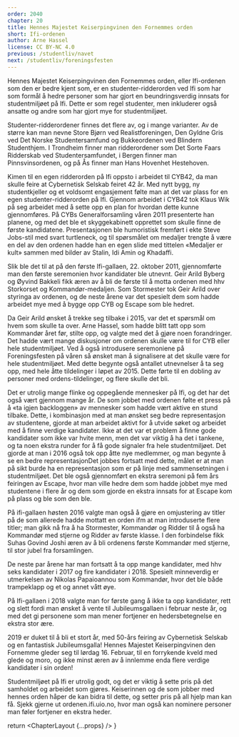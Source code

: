 ```yaml
---
order: 2040
chapter: 20
title: Hennes Majestet Keiserpingvinen den Fornemmes orden
short: Ifi-ordenen
author: Arne Hassel
license: CC BY-NC 4.0
previous: /studentliv/navet
next: /studentliv/foreningsfesten
---
```



Hennes Majestet Keiserpingvinen den Fornemmes orden, eller Ifi-ordenen som den er bedre kjent som, er en
studenter-ridderorden ved Ifi som har som formål å hedre personer som har gjort en beundringsverdig innsats for
studentmiljøet på Ifi. Dette er som regel studenter, men inkluderer også ansatte og andre som har gjort mye for
studentmiljøet.

Studenter-ridderordener finnes det flere av, og i mange varianter. Av de større kan man nevne Store Bjørn ved
Realistforeningen, Den Gyldne Gris ved Det Norske Studentersamfund og Bukkeordenen ved Blindern Studenthjem. I
Trondheim finner man ridderordener som Det Sorte Faars Ridderskab ved Studentersamfundet, i Bergen finner man
Pinnsvinsordenen, og på Ås finner man Hans Hovenhet Hestehoven.

Kimen til en egen ridderorden på Ifi oppsto i arbeidet til CYB42, da man skulle feire at Cybernetisk Selskab
feiret 42 år. Med nytt bygg, ny studentkjeller og et voldsomt engasjement følte man at det var plass for en
egen studenter-ridderorden på Ifi. Gjennom arbeidet i CYB42 tok Klaus Wik på seg arbeidet med å sette opp en
plan for hvordan dette kunne gjennomføres. På CYBs Generalforsamling våren 2011 presenterte han planene, og
med det ble et skyggekabinett opprettet som skulle finne de første kandidatene. Presentasjonen ble humoristisk
fremført i ekte Steve Jobs-stil med svart turtleneck, og til spørsmålet om medaljer trengte å være en del av
den ordenen hadde han en egen slide med tittelen «Medaljer er kult» sammen med bilder av Stalin, Idi Amin
og Khadaffi.

Slik ble det til at på den første Ifi-gallaen, 22. oktober 2011, gjennomførte man den første seremonien
hvor kandidater ble utnevnt. Geir Arild Byberg og Øyvind Bakkeli fikk æren av å bli de første til å motta
ordenen med hhv Storkorset og Kommandør-medaljen. Som Stormester tok Geir Arild over styringa av ordenen, og
de neste årene var det spesielt dem som hadde arbeidet mye med å bygge opp CYB og Escape som ble hedret.

Da Geir Arild ønsket å trekke seg tilbake i 2015, var det et spørsmål om hvem som skulle ta over. Arne Hassel,
som hadde blitt tatt opp som Kommandør året før, stilte opp, og valgte med det å gjøre noen forandringer. Det
hadde vært mange diskusjoner om ordenen skulle være til for CYB eller hele studentmiljøet. Ved å også
introdusere seremoniene på Foreningsfesten på våren så ønsket man å signalisere at det skulle være for hele
studentmiljøet. Med dette begynte også antallet utnevnelser å ta seg opp, med hele åtte tildelinger i løpet
av 2015. Dette førte til en dobling av personer med ordens-tildelinger, og flere skulle det bli.

<p>
  Det er utrolig mange flinke og oppegående mennesker på Ifi, og det har det også vært gjennom mange år. De
  som jobbet med ordenen følte et press på å «ta igjen backloggen» av mennesker som hadde vært aktive en stund
  tilbake. Dette, i kombinasjon med at man ønsket seg bedre representasjon av studentene, gjorde at man arbeidet
  aktivt for å utvide søket og arbeidet med å finne verdige kandidater. Ikke at det var et problem å finne gode
  kandidater som ikke var hvite menn, men det var viktig å ha det i tankene, og ta noen ekstra runder for å få
  gode signaler fra hele studentmiljøet. Det gjorde at man i 2016 også tok opp åtte nye medlemmer, og man begynte
  å se en bedre representasjon<Footnote>Det jobbes fortsatt med dette, målet er at man på sikt burde ha en
  representasjon som er på linje med sammensetningen i studentmiljøet</Footnote>. Det ble også gjennomført en ekstra
  seremoni på fem års feiringen av Escape, hvor man ville hedre dem som hadde jobbet mye med studentene i flere år og
  dem som gjorde en ekstra innsats for at Escape kom på plass og ble som den ble.
</p>

På ifi-gallaen høsten 2016 valgte man også å gjøre en omjustering av titler på de som allerede hadde mottatt
en orden ifm at man introduserte flere titler; man gikk nå fra å ha Stormester, Kommandør og Ridder til å
også ha Kommandør med stjerne og Ridder av første klasse. I den forbindelse fikk Suhas Govind Joshi æren av
å bli ordenens første Kommandør med stjerne, til stor jubel fra forsamlingen.

De neste par årene har man fortsatt å ta opp mange kandidater, med hhv seks kandidater i 2017 og fire
kandidater i 2018. Spesielt minneverdig er utmerkelsen av Nikolas Papaioannou som Kommandør, hvor det ble
både trampeklapp og et og annet vått øye.

På Ifi-gallaen i 2018 valgte man for første gang å ikke ta opp kandidater, rett og slett fordi man ønsket å
vente til Jubileumsgallaen i februar neste år, og med det gi personene som man mener fortjener en hedersbetegnelse
en ekstra stor ære.

2019 er duket til å bli et stort år, med 50-års feiring av Cybernetisk Selskab og en fantastisk Jubileumsgalla!
Hennes Majestet Keiserpingvinen den Fornemme gleder seg til lørdag 16. Februar, til en forrykende kveld med
glede og moro, og ikke minst æren av å innlemme enda flere verdige kandidater i sin orden!

Studentmiljøet på Ifi er utrolig godt, og det er viktig å sette pris på det samholdet og arbeidet som gjøres.
Keiserinnen og de som jobber med hennes orden håper de kan bidra til dette, og setter pris på all hjelp man
kan få. Sjekk gjerne ut ordenen.ifi.uio.no, hvor man også kan nominere personer man føler fortjener en ekstra heder.

  return <ChapterLayout {...props} />
}

